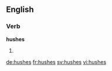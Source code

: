 ==English==

===Verb===
'''hushes'''

# {{en-third-person singular of|hush}}

[[de:hushes]]
[[fr:hushes]]
[[sv:hushes]]
[[vi:hushes]]